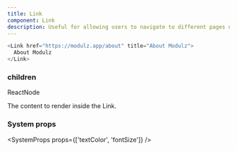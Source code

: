 ```yaml
---
title: Link
component: Link
description: Useful for allowing users to navigate to different pages or sections.
---
```


```js live
<Link href="https://modulz.app/about" title="About Modulz">
  About Modulz
</Link>
```

### children

<Prop>ReactNode</Prop>

The content to render inside the Link.

### System props

<SystemProps props={['textColor', 'fontSize']} />
